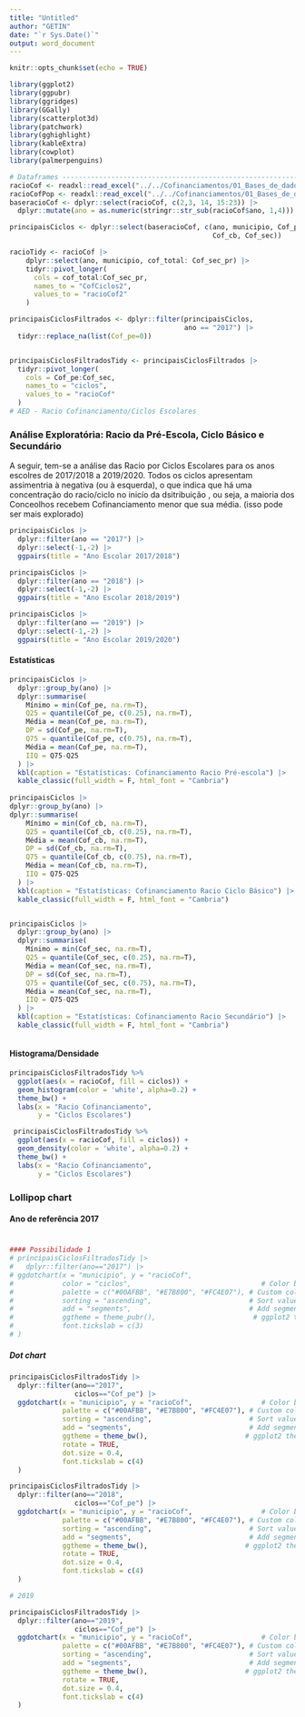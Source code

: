 ```yaml
---
title: "Untitled"
author: "GETIN"
date: "`r Sys.Date()`"
output: word_document
---
```



```r
knitr::opts_chunk$set(echo = TRUE)

library(ggplot2)
library(ggpubr)
library(ggridges)
library(GGally)
library(scatterplot3d)
library(patchwork)
library(gghighlight)
library(kableExtra)
library(cowplot)
library(palmerpenguins)

# Dataframes ----------------------------------------------------------------------------------
racioCof <- readxl::read_excel("../../Cofinanciamentos/01_Bases_de_dados/racioCof2.xlsx")
racioCofPop <- readxl::read_excel("../../Cofinanciamentos/01_Bases_de_dados/racioCofPop.xlsx")
baseracioCof <- dplyr::select(racioCof, c(2,3, 14, 15:23)) |>
  dplyr::mutate(ano = as.numeric(stringr::str_sub(racioCof$ano, 1,4)))

principaisCiclos <- dplyr::select(baseracioCof, c(ano, municipio, Cof_pe,
                                                  Cof_cb, Cof_sec))

racioTidy <- racioCof |>
    dplyr::select(ano, municipio, cof_total: Cof_sec_pr) |>
    tidyr::pivot_longer(
      cols = cof_total:Cof_sec_pr,
      names_to = "CofCiclos2",
      values_to = "racioCof2"
    )

principaisCiclosFiltrados <- dplyr::filter(principaisCiclos,
                                           ano == "2017") |>
  tidyr::replace_na(list(Cof_pe=0))


principaisCiclosFiltradosTidy <- principaisCiclosFiltrados |>
  tidyr::pivot_longer(
    cols = Cof_pe:Cof_sec,
    names_to = "ciclos",
    values_to = "racioCof"
  )
# AED - Racio Cofinanciamento/Ciclos Escolares


```

### Análise Exploratória: Racio da Pré-Escola, Ciclo Básico e Secundário

A seguir, tem-se a análise das Racio por Ciclos Escolares para os anos escolres de 2017/2018 a 2019/2020. Todos os ciclos apresentam assimentria à negativa (ou à esquerda), o que indica que há uma concentração do racio/ciclo no inicío da dsitribuição , ou seja, a maioria dos Conceolhos recebem Cofinanciamento menor que sua média. (isso pode ser mais explorado)
  

```r

principaisCiclos |>
  dplyr::filter(ano == "2017") |>
  dplyr::select(-1,-2) |>
  ggpairs(title = "Ano Escolar 2017/2018")

principaisCiclos |>
  dplyr::filter(ano == "2018") |>
  dplyr::select(-1,-2) |>
  ggpairs(title = "Ano Escolar 2018/2019")

principaisCiclos |>
  dplyr::filter(ano == "2019") |>
  dplyr::select(-1,-2) |>
  ggpairs(title = "Ano Escolar 2019/2020")

```

#### Estatísticas

```r

principaisCiclos |> 
  dplyr::group_by(ano) |> 
  dplyr::summarise(
    Mínimo = min(Cof_pe, na.rm=T),
    Q25 = quantile(Cof_pe, c(0.25), na.rm=T),
    Média = mean(Cof_pe, na.rm=T),
    DP = sd(Cof_pe, na.rm=T),
    Q75 = quantile(Cof_pe, c(0.75), na.rm=T),
    Média = mean(Cof_pe, na.rm=T),
    IIQ = Q75-Q25
  ) |>
  kbl(caption = "Estatísticas: Cofinanciamento Racio Pré-escola") |> 
  kable_classic(full_width = F, html_font = "Cambria") 
  
principaisCiclos |>  
dplyr::group_by(ano) |> 
dplyr::summarise(
    Mínimo = min(Cof_cb, na.rm=T),
    Q25 = quantile(Cof_cb, c(0.25), na.rm=T),
    Média = mean(Cof_cb, na.rm=T),
    DP = sd(Cof_cb, na.rm=T),
    Q75 = quantile(Cof_cb, c(0.75), na.rm=T),
    Média = mean(Cof_cb, na.rm=T),
    IIQ = Q75-Q25
  ) |>
  kbl(caption = "Estatísticas: Cofinanciamento Racio Ciclo Básico") |> 
  kable_classic(full_width = F, html_font = "Cambria") 


principaisCiclos |> 
  dplyr::group_by(ano) |> 
  dplyr::summarise(
    Mínimo = min(Cof_sec, na.rm=T),
    Q25 = quantile(Cof_sec, c(0.25), na.rm=T),
    Média = mean(Cof_sec, na.rm=T),
    DP = sd(Cof_sec, na.rm=T),
    Q75 = quantile(Cof_sec, c(0.75), na.rm=T),
    Média = mean(Cof_sec, na.rm=T),
    IIQ = Q75-Q25
  ) |>
  kbl(caption = "Estatísticas: Cofinanciamento Racio Secundário") |> 
  kable_classic(full_width = F, html_font = "Cambria") 



```


#### Histograma/Densidade

```r

principaisCiclosFiltradosTidy %>%
  ggplot(aes(x = racioCof, fill = ciclos)) +
  geom_histogram(color = 'white', alpha=0.2) +
  theme_bw() +
  labs(x = "Racio Cofinanciamento",
       y = "Ciclos Escolares")

 principaisCiclosFiltradosTidy %>%
  ggplot(aes(x = racioCof, fill = ciclos)) +
  geom_density(color = 'white', alpha=0.2) +
  theme_bw() +
  labs(x = "Racio Cofinanciamento",
       y = "Ciclos Escolares")


```
### Lollipop chart

#### Ano de referência 2017

#

```r
#### Possibilidade 1
# principaisCiclosFiltradosTidy |> 
#   dplyr::filter(ano=="2017") |> 
# ggdotchart(x = "municipio", y = "racioCof",
#            color = "ciclos",                                # Color by groups
#            palette = c("#00AFBB", "#E7B800", "#FC4E07"), # Custom color palette
#            sorting = "ascending",                        # Sort value in descending order
#            add = "segments",                             # Add segments from y = 0 to dots
#            ggtheme = theme_pubr(),                        # ggplot2 theme
#            font.tickslab = c(3)
# )
```

##### Dot chart

```r

principaisCiclosFiltradosTidy |> 
  dplyr::filter(ano=="2017",
                ciclos=="Cof_pe") |> 
  ggdotchart(x = "municipio", y = "racioCof",                 # Color by groups
             palette = c("#00AFBB", "#E7B800", "#FC4E07"), # Custom color palette
             sorting = "ascending",                        # Sort value in descending order
             add = "segments",                             # Add segments from y = 0 to dots
             ggtheme = theme_bw(),                        # ggplot2 theme
             rotate = TRUE,
             dot.size = 0.4,
             font.tickslab = c(4)
  )

principaisCiclosFiltradosTidy |> 
  dplyr::filter(ano=="2018",
                ciclos=="Cof_pe") |> 
  ggdotchart(x = "municipio", y = "racioCof",                 # Color by groups
             palette = c("#00AFBB", "#E7B800", "#FC4E07"), # Custom color palette
             sorting = "ascending",                        # Sort value in descending order
             add = "segments",                             # Add segments from y = 0 to dots
             ggtheme = theme_bw(),                        # ggplot2 theme
             rotate = TRUE,
             dot.size = 0.4,
             font.tickslab = c(4)
  )

# 2019

principaisCiclosFiltradosTidy |> 
  dplyr::filter(ano=="2019",
                ciclos=="Cof_pe") |> 
  ggdotchart(x = "municipio", y = "racioCof",                 # Color by groups
             palette = c("#00AFBB", "#E7B800", "#FC4E07"), # Custom color palette
             sorting = "ascending",                        # Sort value in descending order
             add = "segments",                             # Add segments from y = 0 to dots
             ggtheme = theme_bw(),                        # ggplot2 theme
             rotate = TRUE,
             dot.size = 0.4,
             font.tickslab = c(4)
  )

```

